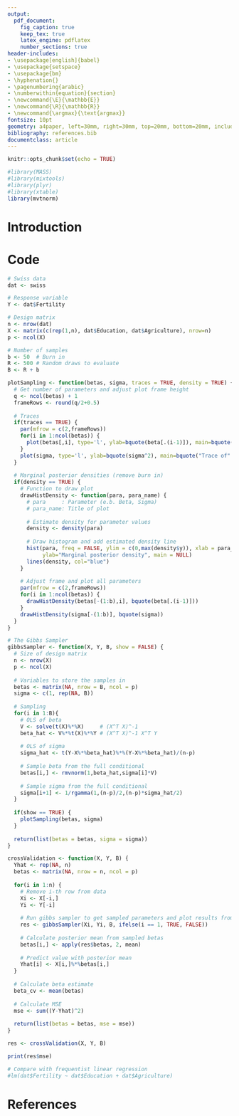 ```yaml
---
output: 
  pdf_document:
    fig_caption: true
    keep_tex: true
    latex_engine: pdflatex
    number_sections: true
header-includes:
- \usepackage[english]{babel}
- \usepackage{setspace}
- \usepackage{bm}
- \hyphenation{}
- \pagenumbering{arabic}
- \numberwithin{equation}{section}
- \newcommand{\E}{\mathbb{E}}
- \newcommand{\R}{\mathbb{R}}
- \newcommand{\argmax}{\text{argmax}}
fontsize: 10pt
geometry: a4paper, left=30mm, right=30mm, top=20mm, bottom=20mm, includefoot
bibliography: references.bib
documentclass: article
---
```


```r
knitr::opts_chunk$set(echo = TRUE)
```

```r
#library(MASS)
#library(mixtools)
#library(plyr)
#library(xtable)
library(mvtnorm)
```

<!-- Titlepage -->
\thispagestyle{empty}

\begin{raggedright}
  Freie Universität Berlin\\
  Chair of Statistics\\
  Location: Berlin\\
  Summer Term 2017\\
  Lecture: Einführung in die Bayes-Statistik\\
  Examiner: Dr. Florian Meinfelder
\end{raggedright}

\vspace*{\fill}
  \begin{center}
    \textbf{\Large{Program leave-one-out posterior predictive checking in R}}%
  \end{center}
\vfill

\begin{raggedleft}
  Johannes Brinkmann (), \href{mailto:jojo-brinkmann@gmx.de}{jojo-brinkmann@gmx.de}\\
  Carlo Michaelis (5043128), \href{mailto:carlo.michaelis@gmail.com}{carlo.michaelis@gmail.com}\\
  Max Reinhardt (), \href{mailto:maxreinhardt@me.com}{max\_reinhardt@me.com}\\
  Adrian Rolf (), \href{mailto:adrian.rolf@gmx.de}{adrian.rolf@gmx.de}\\
  \ \\
  Master Statistics\\
  \today\\
\end{raggedleft}

\newpage

<!-- Table of Contents -->
\tableofcontents
\newpage

<!-- List of Figures and Tables -->
\listoffigures
\listoftables
\newpage

<!-- Document Body -->
# Introduction

# Code

```r
# Swiss data
dat <- swiss

# Response variable
Y <- dat$Fertility

# Design matrix
n <- nrow(dat)
X <- matrix(c(rep(1,n), dat$Education, dat$Agriculture), nrow=n)
p <- ncol(X)

# Number of samples
b <- 50  # Burn in
R <- 500 # Random draws to evaluate
B <- R + b

plotSampling <- function(betas, sigma, traces = TRUE, density = TRUE) {
  # Get number of parameters and adjust plot frame height
  q <- ncol(betas) + 1
  frameRows <- round(q/2+0.5)
  
  # Traces
  if(traces == TRUE) {
    par(mfrow = c(2,frameRows))
    for(i in 1:ncol(betas)) {
      plot(betas[,i], type='l', ylab=bquote(beta[.(i-1)]), main=bquote("Trace of" ~ beta[.(i-1)]))
    }
    plot(sigma, type='l', ylab=bquote(sigma^2), main=bquote("Trace of" ~ sigma^2))
  }
  
  # Marginal posterior densities (remove burn in)
  if(density == TRUE) {
    # Function to draw plot
    drawHistDensity <- function(para, para_name) {
      # para     : Parameter (e.b. Beta, Sigma)
      # para_name: Title of plot
      
      # Estimate density for parameter values
      density <- density(para)
      
      # Draw histogram and add estimated density line
      hist(para, freq = FALSE, ylim = c(0,max(density$y)), xlab = para_name,
           ylab="Marginal posterior density", main = NULL)
      lines(density, col="blue")
    }
    
    # Adjust frame and plot all parameters
    par(mfrow = c(2,frameRows))
    for(i in 1:ncol(betas)) {
      drawHistDensity(betas[-(1:b),i], bquote(beta[.(i-1)]))
    }
    drawHistDensity(sigma[-(1:b)], bquote(sigma))
  }
}

# The Gibbs Sampler
gibbsSampler <- function(X, Y, B, show = FALSE) {
  # Size of design matrix
  n <- nrow(X)
  p <- ncol(X)
  
  # Variables to store the samples in 
  betas <- matrix(NA, nrow = B, ncol = p)
  sigma <- c(1, rep(NA, B))
  
  # Sampling
  for(i in 1:B){
    # OLS of beta
    V <- solve(t(X)%*%X)     # (X^T X)^-1
    beta_hat <- V%*%t(X)%*%Y # (X^T X)^-1 X^T Y
    
    # OLS of sigma
    sigma_hat <- t(Y-X%*%beta_hat)%*%(Y-X%*%beta_hat)/(n-p)
    
    # Sample beta from the full conditional 
    betas[i,] <- rmvnorm(1,beta_hat,sigma[i]*V)
    
    # Sample sigma from the full conditional
    sigma[i+1] <- 1/rgamma(1,(n-p)/2,(n-p)*sigma_hat/2)
  }
  
  if(show == TRUE) {
    plotSampling(betas, sigma)
  }
  
  return(list(betas = betas, sigma = sigma))
}

crossValidation <- function(X, Y, B) {
  Yhat <- rep(NA, n)
  betas <- matrix(NA, nrow = n, ncol = p)
  
  for(i in 1:n) {
    # Remove i-th row from data
    Xi <- X[-i,]
    Yi <- Y[-i]
    
    # Run gibbs sampler to get sampled parameters and plot results from first run
    res <- gibbsSampler(Xi, Yi, B, ifelse(i == 1, TRUE, FALSE))
    
    # Calculate posterior mean from sampled betas
    betas[i,] <- apply(res$betas, 2, mean)
    
    # Predict value with posterior mean
    Yhat[i] <- X[i,]%*%betas[i,]
  }
  
  # Calculate beta estimate
  beta_cv <- mean(betas)
  
  # Calculate MSE
  mse <- sum((Y-Yhat)^2)
  
  return(list(betas = betas, mse = mse))
}

res <- crossValidation(X, Y, B)

print(res$mse)

# Compare with frequentist linear regression
#lm(dat$Fertility ~ dat$Education + dat$Agriculture)

```

<!-- References -->
# References
